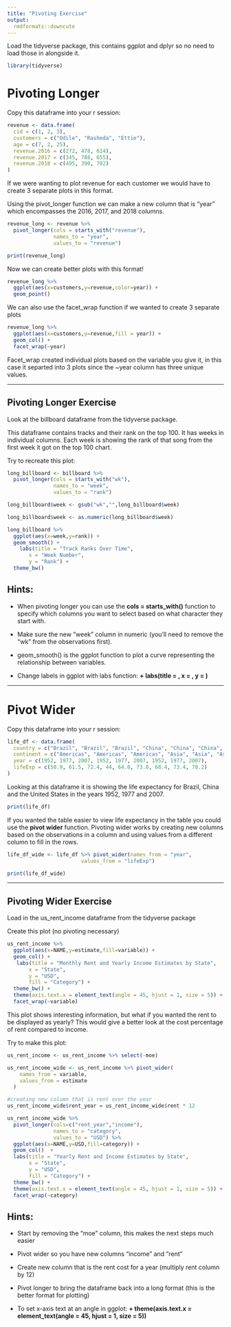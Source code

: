 ```yaml
---
title: "Pivoting Exercise"
output:
  rmdformats::downcute
---
```


Load the tidyverse package, this contains ggplot and dplyr so no need to load those in alongside it.

```r
library(tidyverse)
```


# Pivoting Longer

Copy this dataframe into your r session:

```r
revenue <- data.frame(
  cid = c(1, 2, 3),
  customers = c("Odile", "Rasheda", "Ettie"),
  age = c(7, 2, 25),
  revenue.2016 = c(272, 478, 614),
  revenue.2017 = c(345, 788, 655),
  revenue.2018 = c(495, 390, 702)
)
```

If we were wanting to plot revenue for each customer we would have to create 3 separate plots in this format.

Using the pivot_longer function we can make a new column that is "year" which encompasses the 2016, 2017, and 2018 columns.

```r
revenue_long <- revenue %>% 
  pivot_longer(cols = starts_with("revenue"),
               names_to = "year",
               values_to = "revenue")

print(revenue_long)

```

Now we can create better plots with this format!

```r
revenue_long %>% 
  ggplot(aes(x=customers,y=revenue,color=year)) +
  geom_point()
```

We can also use the facet_wrap function if we wanted to create 3 separate plots

```r
revenue_long %>% 
  ggplot(aes(x=customers,y=revenue,fill = year)) +
  geom_col() +
  facet_wrap(~year)
```

Facet_wrap created individual plots based on the variable you give it, in this case it separted into 3 plots since the ~year column has three unique values.

--- 

## Pivoting Longer Exercise

Look at the billboard dataframe from the tidyverse package.

This dataframe contains tracks and their rank on the top 100. It has weeks in individual columns. Each week is showing the rank of that song from the first week it got on the top 100 chart.

Try to recreate this plot:

```r
long_billboard <- billboard %>% 
  pivot_longer(cols = starts_with("wk"),
               names_to = "week",
               values_to = "rank") 

long_billboard$week <- gsub("wk","",long_billboard$week)

long_billboard$week <- as.numeric(long_billboard$week)

long_billboard %>% 
  ggplot(aes(x=week,y=rank)) +
  geom_smooth() +
    labs(title = "Track Ranks Over Time",
       x = "Week Number",
       y = "Rank") +
  theme_bw()
```

## Hints: 

- When pivoting longer you can use the **cols = starts_with()** function to specify which columns you want to select based on what character they start with.

- Make sure the new "week" column in numeric (you'll need to remove the "wk" from the observations first).

- geom_smooth() is the ggplot function to plot a curve representing the relationship between variables.

- Change labels in ggplot with labs function: **+ labs(title = , x = , y = )**

---

# Pivot Wider

Copy this dataframe into your r session:

```r
life_df <- data.frame(
  country = c("Brazil", "Brazil", "Brazil", "China", "China", "China", "United States", "United States", "United States"),
  continent = c("Americas", "Americas", "Americas", "Asia", "Asia", "Asia", "Americas", "Americas", "Americas"),
  year = c(1952, 1977, 2007, 1952, 1977, 2007, 1952, 1977, 2007),
  lifeExp = c(50.9, 61.5, 72.4, 44, 64.0, 73.0, 68.4, 73.4, 78.2)
)
```

Looking at this dataframe it is showing the life expectancy for Brazil, China and the United States in the years 1952, 1977 and 2007.

```r
print(life_df)
```

If you wanted the table easier to view life expectancy in the table you could use the **pivot wider** function.
Pivoting wider works by creating new columns based on the observations in a column and using values from a different column to fill in the rows.

```r
life_df_wide <- life_df %>% pivot_wider(names_from = "year",
                        values_from = "lifeExp")

```

```r
print(life_df_wide)
```

--- 

## Pivoting Wider Exercise

Load in the us_rent_income dataframe from the tidyverse package

Create this plot (no pivoting necessary)

```r
us_rent_income %>% 
  ggplot(aes(x=NAME,y=estimate,fill=variable)) +
  geom_col() +
   labs(title = "Monthly Rent and Yearly Income Estimates by State",
       x = "State",
       y = "USD",
       fill = "Category") +
  theme_bw() +
  theme(axis.text.x = element_text(angle = 45, hjust = 1, size = 5)) +
  facet_wrap(~variable)
```

This plot shows interesting information, but what if you wanted the rent to be displayed as yearly? This would give a better look at the cost percentage of rent compared to income.

Try to make this plot:

```r
us_rent_income <- us_rent_income %>% select(-moe)

us_rent_income_wide <- us_rent_income %>% pivot_wider(
    names_from = variable,
    values_from = estimate
  )

#creating new column that is rent over the year
us_rent_income_wide$rent_year = us_rent_income_wide$rent * 12

us_rent_income_wide %>% 
  pivot_longer(cols=c("rent_year","income"),
               names_to = "category",
               values_to = "USD") %>% 
  ggplot(aes(x=NAME,y=USD,fill=category)) +
  geom_col()  +
  labs(title = "Yearly Rent and Income Estimates by State",
       x = "State",
       y = "USD",
       fill = "Category") +
  theme_bw() +
  theme(axis.text.x = element_text(angle = 45, hjust = 1, size = 5)) +
  facet_wrap(~category)

```

## Hints:

- Start by removing the "moe" column, this makes the next steps much easier

- Pivot wider so you have new columns "income" and "rent"

- Create new column that is the rent cost for a year (multiply rent column by 12)

- Pivot longer to bring the dataframe back into a long format (this is the better format for plotting)

- To set x-axis text at an angle in ggplot:
**+ theme(axis.text.x = element_text(angle = 45, hjust = 1, size = 5))**
